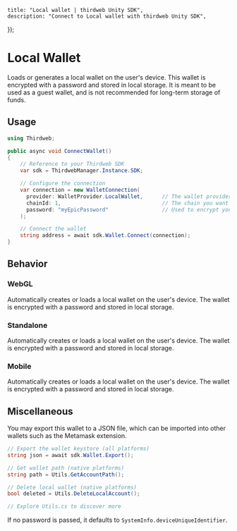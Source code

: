 
	title: "Local wallet | thirdweb Unity SDK",
	description: "Connect to Local wallet with thirdweb Unity SDK",
});

# Local Wallet

Loads or generates a local wallet on the user's device.
This wallet is encrypted with a password and stored in local storage.
It is meant to be used as a guest wallet, and is not recommended for long-term storage of funds.

## Usage

```csharp
using Thirdweb;

public async void ConnectWallet()
{
    // Reference to your Thirdweb SDK
    var sdk = ThirdwebManager.Instance.SDK;

    // Configure the connection
    var connection = new WalletConnection(
      provider: WalletProvider.LocalWallet,      // The wallet provider you want to connect to (Required)
      chainId: 1,                                // The chain you want to connect to (Required)
      password: "myEpicPassword"                 // Used to encrypt your Local Wallet, defaults to device uid (Optional)
    );

    // Connect the wallet
    string address = await sdk.Wallet.Connect(connection);
}
```

## Behavior

### WebGL

Automatically creates or loads a local wallet on the user's device. The wallet is encrypted with a password and stored in local storage.

### Standalone

Automatically creates or loads a local wallet on the user's device. The wallet is encrypted with a password and stored in local storage.

### Mobile

Automatically creates or loads a local wallet on the user's device. The wallet is encrypted with a password and stored in local storage.

## Miscellaneous

You may export this wallet to a JSON file, which can be imported into other wallets such as the Metamask extension.

```csharp
// Export the wallet keystore (all platforms)
string json = await sdk.Wallet.Export();

// Get wallet path (native platforms)
string path = Utils.GetAccountPath();

// Delete local wallet (native platforms)
bool deleted = Utils.DeleteLocalAccount();

// Explore Utils.cs to discover more
```

If no password is passed, it defaults to `SystemInfo.deviceUniqueIdentifier`.
